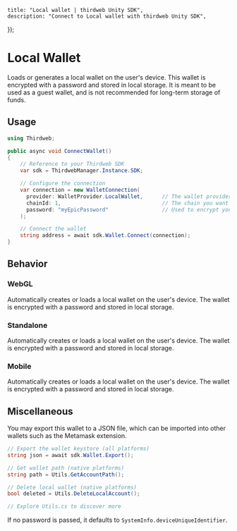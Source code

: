 
	title: "Local wallet | thirdweb Unity SDK",
	description: "Connect to Local wallet with thirdweb Unity SDK",
});

# Local Wallet

Loads or generates a local wallet on the user's device.
This wallet is encrypted with a password and stored in local storage.
It is meant to be used as a guest wallet, and is not recommended for long-term storage of funds.

## Usage

```csharp
using Thirdweb;

public async void ConnectWallet()
{
    // Reference to your Thirdweb SDK
    var sdk = ThirdwebManager.Instance.SDK;

    // Configure the connection
    var connection = new WalletConnection(
      provider: WalletProvider.LocalWallet,      // The wallet provider you want to connect to (Required)
      chainId: 1,                                // The chain you want to connect to (Required)
      password: "myEpicPassword"                 // Used to encrypt your Local Wallet, defaults to device uid (Optional)
    );

    // Connect the wallet
    string address = await sdk.Wallet.Connect(connection);
}
```

## Behavior

### WebGL

Automatically creates or loads a local wallet on the user's device. The wallet is encrypted with a password and stored in local storage.

### Standalone

Automatically creates or loads a local wallet on the user's device. The wallet is encrypted with a password and stored in local storage.

### Mobile

Automatically creates or loads a local wallet on the user's device. The wallet is encrypted with a password and stored in local storage.

## Miscellaneous

You may export this wallet to a JSON file, which can be imported into other wallets such as the Metamask extension.

```csharp
// Export the wallet keystore (all platforms)
string json = await sdk.Wallet.Export();

// Get wallet path (native platforms)
string path = Utils.GetAccountPath();

// Delete local wallet (native platforms)
bool deleted = Utils.DeleteLocalAccount();

// Explore Utils.cs to discover more
```

If no password is passed, it defaults to `SystemInfo.deviceUniqueIdentifier`.
